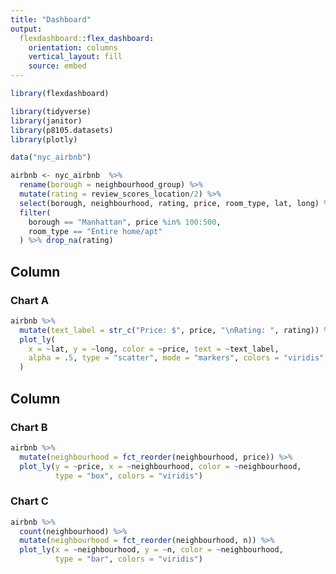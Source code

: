 ```yaml
---
title: "Dashboard"
output: 
  flexdashboard::flex_dashboard:
    orientation: columns
    vertical_layout: fill
    source: embed
---
```


```r
library(flexdashboard)
```

```r
library(tidyverse)
library(janitor)
library(p8105.datasets)
library(plotly)
```

```r
data("nyc_airbnb")

airbnb <- nyc_airbnb  %>%
  rename(borough = neighbourhood_group) %>%
  mutate(rating = review_scores_location/2) %>%
  select(borough, neighbourhood, rating, price, room_type, lat, long) %>%
  filter(
    borough == "Manhattan", price %in% 100:500,
    room_type == "Entire home/apt"
  ) %>% drop_na(rating)
```


Column {data-width=650}
-----------------------------------------------------------------------

### Chart A

```r
airbnb %>%
  mutate(text_label = str_c("Price: $", price, "\nRating: ", rating)) %>%
  plot_ly(
    x = ~lat, y = ~long, color = ~price, text = ~text_label,
    alpha = .5, type = "scatter", mode = "markers", colors = "viridis"
  )
```

Column {data-width=350}
-----------------------------------------------------------------------

### Chart B

```r
airbnb %>%
  mutate(neighbourhood = fct_reorder(neighbourhood, price)) %>%
  plot_ly(y = ~price, x = ~neighbourhood, color = ~neighbourhood,
          type = "box", colors = "viridis")
```

### Chart C

```r
airbnb %>%
  count(neighbourhood) %>%
  mutate(neighbourhood = fct_reorder(neighbourhood, n)) %>%
  plot_ly(x = ~neighbourhood, y = ~n, color = ~neighbourhood, 
          type = "bar", colors = "viridis")
```

